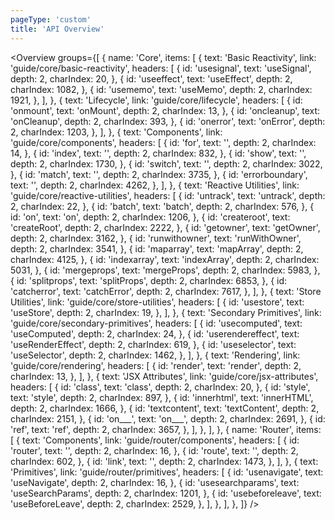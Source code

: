 ```yaml
---
pageType: 'custom'
title: 'API Overview'
---
```



<Overview
  groups={[
    {
      name: 'Core',
      items: [
        {
          text: 'Basic Reactivity',
          link: 'guide/core/basic-reactivity',
          headers: [
            {
              id: 'usesignal',
              text: 'useSignal',
              depth: 2,
              charIndex: 20,
            },
            {
              id: 'useeffect',
              text: 'useEffect',
              depth: 2,
              charIndex: 1082,
            },
            {
              id: 'usememo',
              text: 'useMemo',
              depth: 2,
              charIndex: 1921,
            },
          ],
        },
        {
          text: 'Lifecycle',
          link: 'guide/core/lifecycle',
          headers: [
            {
              id: 'onmount',
              text: 'onMount',
              depth: 2,
              charIndex: 13,
            },
            {
              id: 'oncleanup',
              text: 'onCleanup',
              depth: 2,
              charIndex: 393,
            },
            {
              id: 'onerror',
              text: 'onError',
              depth: 2,
              charIndex: 1203,
            },
          ],
        },
        {
          text: 'Components',
          link: 'guide/core/components',
          headers: [
            {
              id: 'for',
              text: '<For>',
              depth: 2,
              charIndex: 14,
            },
            {
              id: 'index',
              text: '<Index>',
              depth: 2,
              charIndex: 832,
            },
            {
              id: 'show',
              text: '<Show>',
              depth: 2,
              charIndex: 1730,
            },
            {
              id: 'switch',
              text: '<Switch>',
              depth: 2,
              charIndex: 3022,
            },
            {
              id: 'match',
              text: '<Match>',
              depth: 2,
              charIndex: 3735,
            },
            {
              id: 'errorboundary',
              text: '<ErrorBoundary>',
              depth: 2,
              charIndex: 4262,
            },
          ],
        },
        {
          text: 'Reactive Utilities',
          link: 'guide/core/reactive-utilities',
          headers: [
            {
              id: 'untrack',
              text: 'untrack',
              depth: 2,
              charIndex: 22,
            },
            {
              id: 'batch',
              text: 'batch',
              depth: 2,
              charIndex: 576,
            },
            {
              id: 'on',
              text: 'on',
              depth: 2,
              charIndex: 1206,
            },
            {
              id: 'createroot',
              text: 'createRoot',
              depth: 2,
              charIndex: 2222,
            },
            {
              id: 'getowner',
              text: 'getOwner',
              depth: 2,
              charIndex: 3162,
            },
            {
              id: 'runwithowner',
              text: 'runWithOwner',
              depth: 2,
              charIndex: 3541,
            },
            {
              id: 'maparray',
              text: 'mapArray',
              depth: 2,
              charIndex: 4125,
            },
            {
              id: 'indexarray',
              text: 'indexArray',
              depth: 2,
              charIndex: 5031,
            },
            {
              id: 'mergeprops',
              text: 'mergeProps',
              depth: 2,
              charIndex: 5983,
            },
            {
              id: 'splitprops',
              text: 'splitProps',
              depth: 2,
              charIndex: 6853,
            },
            {
              id: 'catcherror',
              text: 'catchError',
              depth: 2,
              charIndex: 7617,
            },
          ],
        },
        {
          text: 'Store Utilities',
          link: 'guide/core/store-utilities',
          headers: [
            {
              id: 'usestore',
              text: 'useStore',
              depth: 2,
              charIndex: 19,
            },
          ],
        },
        {
          text: 'Secondary Primitives',
          link: 'guide/core/secondary-primitives',
          headers: [
            {
              id: 'usecomputed',
              text: 'useComputed',
              depth: 2,
              charIndex: 24,
            },
            {
              id: 'userendereffect',
              text: 'useRenderEffect',
              depth: 2,
              charIndex: 619,
            },
            {
              id: 'useselector',
              text: 'useSelector',
              depth: 2,
              charIndex: 1462,
            },
          ],
        },
        {
          text: 'Rendering',
          link: 'guide/core/rendering',
          headers: [
            {
              id: 'render',
              text: 'render',
              depth: 2,
              charIndex: 13,
            },
          ],
        },
        {
          text: 'JSX Attributes',
          link: 'guide/core/jsx-attributes',
          headers: [
            {
              id: 'class',
              text: 'class',
              depth: 2,
              charIndex: 20,
            },
            {
              id: 'style',
              text: 'style',
              depth: 2,
              charIndex: 897,
            },
            {
              id: 'innerhtml',
              text: 'innerHTML',
              depth: 2,
              charIndex: 1666,
            },
            {
              id: 'textcontent',
              text: 'textContent',
              depth: 2,
              charIndex: 2151,
            },
            {
              id: 'on___',
              text: 'on___',
              depth: 2,
              charIndex: 2691,
            },
            {
              id: 'ref',
              text: 'ref',
              depth: 2,
              charIndex: 3657,
            },
          ],
        },
      ],
    },
    {
      name: 'Router',
      items: [
        {
          text: 'Components',
          link: 'guide/router/components',
          headers: [
            {
              id: 'router',
              text: '<Router>',
              depth: 2,
              charIndex: 16,
            },
            {
              id: 'route',
              text: '<Route>',
              depth: 2,
              charIndex: 602,
            },
            {
              id: 'link',
              text: '<Link>',
              depth: 2,
              charIndex: 1473,
            },
          ],
        },
        {
          text: 'Primitives',
          link: 'guide/router/primitives',
          headers: [
            {
              id: 'usenavigate',
              text: 'useNavigate',
              depth: 2,
              charIndex: 16,
            },
            {
              id: 'usesearchparams',
              text: 'useSearchParams',
              depth: 2,
              charIndex: 1201,
            },
            {
              id: 'usebeforeleave',
              text: 'useBeforeLeave',
              depth: 2,
              charIndex: 2529,
            },
          ],
        },
      ],
    },
  ]}
/>
